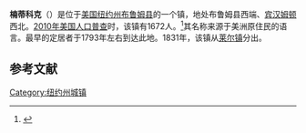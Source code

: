 {{Infobox settlement
|official_name            = 楠蒂科克
|settlement_type          = 镇
|nickname                 = 
|motto                    = The biggest little town in Broome County

<!-- Images -->
|image_skyline            = 
|imagesize                = 
|image_caption            = 
|image_flag               = 
|image_seal               =

<!-- Maps -->
|pushpin_map              = New York
|pushpin_label            = 楠蒂科克
|pushpin_label_position   = <!-- the position of the pushpin label: left, right, top, bottom, none -->
|pushpin_map_caption      =
|pushpin_mapsize          =
|image_map                = 
|mapsize                  = 
|map_caption              = 
|image_map1               = 
|mapsize1                 = 
|map_caption1             =

<!-- Location -->
|coordinates_region       = US-NY
|subdivision_type         = [[国家|国家]]
|subdivision_name         = [[美国|美国]]
|subdivision_type1        = [[美国行政区划|州]]
|subdivision_name1        = [[纽约州|纽约州]]
|subdivision_type2        = [[纽约州行政区划|县]]
|subdivision_name2        = [[布鲁姆县_(纽约州)|布鲁姆县]]
|government_footnotes     = 
|government_type          = 
|established_title        = 
|established_date         =

<!-- Area -->
|unit_pref                = Imperial
|area_footnotes           = 
|area_magnitude           = 
|area_total_km2           = 63.1
|area_land_km2            = 62.9
|area_water_km2           = 0.2
|area_total_sq_mi         = 
|area_land_sq_mi          = 
|area_water_sq_mi         = 

<!-- Population -->
|population_as_of         = [[2010年美国人口普查|2010]]
|population_footnotes     = 
|population_total         = 1672
|population_density_km2   = 26.6
|population_density_sq_mi = 
<!-- General information -->
|timezone                 = [[美国东部时间|美国东部时间]]
|utc_offset               = -5
|timezone_DST             = EDT
|utc_offset_DST           = -4
|elevation_footnotes      = 
|elevation_m              = 424
|elevation_ft             = 1391
|latd = 42 |latm = 17 |lats = 5 |latNS = N
|longd = 76 |longm = 1 |longs = 29 |longEW = W

<!-- Area/postal codes & others -->
|postal_code_type         = 
|postal_code              = 
|area_code                = 
|website                  = {{URL|townofnanticokeny.com}}
|footnotes                = 
}}
'''楠蒂科克'''（{{lang-en|Nanticoke}}）是位于[[美国|美国]][[纽约州|纽约州]][[布鲁姆县_(纽约州)|布鲁姆县]]的一个镇，地处布鲁姆县西端、[[宾汉姆顿|宾汉姆顿]]西北。[[2010年美国人口普查|2010年美国人口普查]]时，该镇有1672人。<ref name>{{cite web|url=http://factfinder2.census.gov|publisher=[[United_States_Census_Bureau|United States Census Bureau]]|title=American FactFinder|accessdate=2020-09-11|archive-date=2013-09-11|archive-url=https://web.archive.org/web/20130911234518/http://factfinder2.census.gov/|dead-url=no}}</ref>其名称来源于美洲原住民的语言。最早的定居者于1793年左右到达此地。1831年，该镇从[[莱尔_(纽约州)|莱尔镇]]分出。

== 参考文献 ==
{{reflist}}

{{NY-stub}}
[[Category:纽约州城镇|Category:纽约州城镇]]